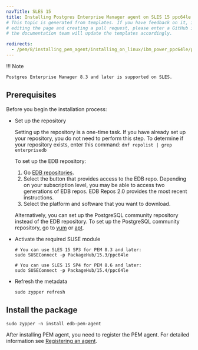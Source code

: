 ```yaml
---
navTitle: SLES 15
title: Installing Postgres Enterprise Manager agent on SLES 15 ppc64le
# This topic is generated from templates. If you have feedback on it, instead of
# editing the page and creating a pull request, please enter a GitHub issue and
# the documentation team will update the templates accordingly.

redirects:
  - /pem/8/installing_pem_agent/installing_on_linux/ibm_power_ppc64le/pem_agent_sles15_ppcle
---
```


!!! Note

    Postgres Enterprise Manager 8.3 and later is supported on SLES.

## Prerequisites

Before you begin the installation process:

- Set up the repository

  Setting up the repository is a one-time task. If you have already set up your repository, you do not need to perform this step.
  To determine if your repository exists, enter this command: `dnf repolist | grep enterprisedb`

  To set up the EDB repository:

  1. Go [EDB repositories](https://www.enterprisedb.com/repos-downloads).
  1. Select the button that provides access to the EDB repo. Depending on your subscription level, you may be able to access two generations of EDB repos. EDB Repos 2.0 provides the most recent instructions.
  1. Select the platform and software that you want to download.

  Alternatively, you can set up the PostgreSQL community repository instead of the EDB repository. To set up the PostgreSQL community repository, go to [yum](https://www.postgresql.org/download/linux/redhat/) or [apt](https://wiki.postgresql.org/wiki/Apt).

- Activate the required SUSE module

  ```shell
  # You can use SLES 15 SP3 for PEM 8.3 and later:
  sudo SUSEConnect -p PackageHub/15.3/ppc64le

  # You can use SLES 15 SP4 for PEM 8.6 and later:
  sudo SUSEConnect -p PackageHub/15.4/ppc64le

  ```

- Refresh the metadata
  ```shell
  sudo zypper refresh
  ```

## Install the package

```shell
sudo zypper -n install edb-pem-agent
```

After installing PEM agent, you need to register the PEM agent. For detailed information see [Registering an agent](../../registering_agent/).
